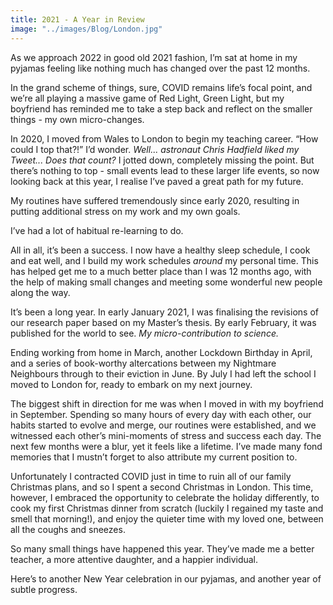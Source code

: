 ```yaml
---
title: 2021 - A Year in Review
image: "../images/Blog/London.jpg"
---
```


As we approach 2022 in good old 2021 fashion, I’m sat at home in my pyjamas feeling like nothing much has changed over the past 12 months.

In the grand scheme of things, sure, COVID remains life’s focal point, and we’re all playing a massive game of Red Light, Green Light, but my boyfriend has reminded me to take a step back and reflect on the smaller things - my own micro-changes.

In 2020, I moved from Wales to London to begin my teaching career. “How could I top that?!” I’d wonder. _Well... astronaut Chris Hadfield liked my Tweet... Does that count?_ I jotted down, completely missing the point. But there’s nothing to top - small events lead to these larger life events, so now looking back at this year, I realise I’ve paved a great path for my future.

My routines have suffered tremendously since early 2020, resulting in putting additional stress on my work and my own goals.

I’ve had a lot of habitual re-learning to do.

All in all, it’s been a success. I now have a healthy sleep schedule, I cook and eat well, and I build my work schedules _around_ my personal time. This has helped get me to a much better place than I was 12 months ago, with the help of making small changes and meeting some wonderful new people along the way.

It’s been a long year. In early January 2021, I was finalising the revisions of our research paper based on my Master’s thesis. By early February, it was published for the world to see. _My micro-contribution to science._

Ending working from home in March, another Lockdown Birthday in April, and a series of book-worthy altercations between my Nightmare Neighbours through to their eviction in June. By July I had left the school I moved to London for, ready to embark on my next journey.

The biggest shift in direction for me was when I moved in with my boyfriend in September. Spending so many hours of every day with each other, our habits started to evolve and merge, our routines were established, and we witnessed each other’s mini-moments of stress and success each day. The next few months were a blur, yet it feels like a lifetime. I’ve made many fond memories that I mustn’t forget to also attribute my current position to.

Unfortunately I contracted COVID just in time to ruin all of our family Christmas plans, and so I spent a second Christmas in London. This time, however, I embraced the opportunity to celebrate the holiday differently, to cook my first Christmas dinner from scratch (luckily I regained my taste and smell that morning!), and enjoy the quieter time with my loved one, between all the coughs and sneezes.

So many small things have happened this year. They’ve made me a better teacher, a more attentive daughter, and a happier individual.

Here’s to another New Year celebration in our pyjamas, and another year of subtle progress.
